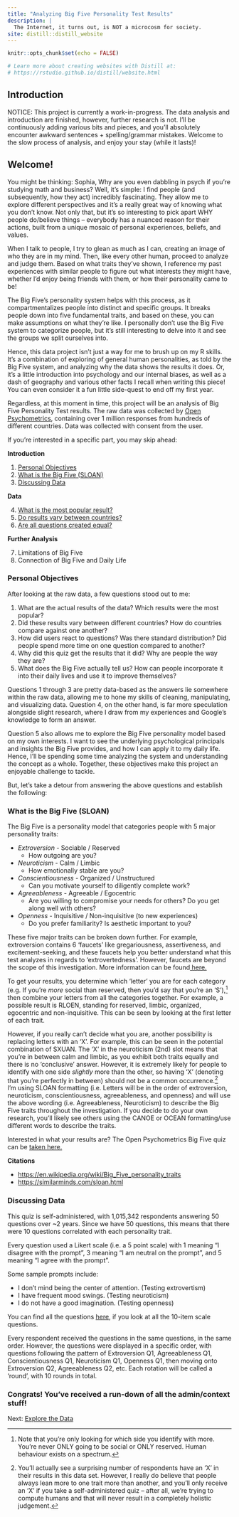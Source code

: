 ```yaml
---
title: "Analyzing Big Five Personality Test Results"
description: |
  The Internet, it turns out, is NOT a microcosm for society. 
site: distill::distill_website
---
```


```r
knitr::opts_chunk$set(echo = FALSE)

# Learn more about creating websites with Distill at:
# https://rstudio.github.io/distill/website.html

```

## Introduction 

NOTICE: This project is currently a work-in-progress. The data analysis and introduction are finished, however, further research is not. I'll be continuously adding various bits and pieces, and you'll absolutely encounter awkward sentences + spelling/grammar mistakes. Welcome to the slow process of analysis, and enjoy your stay (while it lasts)! 


## Welcome!

You might be thinking: Sophia, Why are you even dabbling in psych if you're studying math and business? Well, it's simple: I find people (and subsequently, how they act) incredibly fascinating. They allow me to explore different perspectives and it's a really great way of knowing what you don't know. Not only that, but it's so interesting to pick apart WHY people do/believe things  -- everybody has a nuanced reason for their actions, built from a unique mosaic of personal experiences, beliefs, and values. 

When I talk to people, I try to glean as much as I can, creating an image of who they are in my mind. Then, like every other human, proceed to analyze and judge them. Based on what traits they've shown, I reference my past experiences with similar people to figure out what interests they might have, whether I'd enjoy being friends with them, or how their personality came to be!

The Big Five's personality system helps with this process, as it compartmentalizes people into distinct and specific groups. It breaks people down into five fundamental traits, and based on these, you can make assumptions on what they're like. I personally don't use the Big Five system to categorize people, but it's still interesting to delve into it and see the groups we split ourselves into. 

Hence, this data project isn't just a way for me to brush up on my R skills. It's a combination of exploring of general human personalities, as told by the Big Five system, and analyzing why the data shows the results it does. Or, it's a little introduction into psychology and our internal biases, as well as a dash of geography and various other facts I recall when writing this piece! You can even consider it a fun little side-quest to end off my first year. 

Regardless, at this moment in time, this project will be an analysis of Big Five Personality Test results. The raw data was collected by <a href="https://openpsychometrics.org/" target="_blank">Open Psychometrics</a>, containing over 1 million responses from hundreds of different countries. Data was collected with consent from the user.   

If you’re interested in a specific part, you may skip ahead: 

**Introduction**

1. [Personal Objectives](#Objectives)
2. [What is the Big Five (SLOAN)](#SLOAN)
3. [Discussing Data](#ddata) 

**Data**

4. [What is the most popular result? ](fivedata.html#popres)
5. [Do results vary between countries?](fivedata.html#country) 
6. [Are all questions created equal?](fivedata.html#questions)

**Further Analysis** 

7. Limitations of Big Five 
8. Connection of Big Five and Daily Life

### Personal Objectives <a name="Objectives"></a>

After looking at the raw data, a few questions stood out to me: 

1. What are the actual results of the data? Which results were the most popular? 
2. Did these results vary between different countries? How do countries compare against one another? 
3. How did users react to questions? Was there standard distribution? Did people spend more time on one question compared to another? 
4. Why did this quiz get the results that it did? Why are people the way they are? 
5. What does the Big Five actually tell us? How can people incorporate it into their daily lives and use it to improve themselves? 

Questions 1 through 3 are pretty data-based as the answers lie somewhere within the raw data, allowing me to hone my skills of cleaning, manipulating, and visualizing data. Question 4, on the other hand, is far more speculation alongside slight research, where I draw from my experiences and Google's knowledge to form an answer. 

Question 5 also allows me to explore the Big Five personality model based on my own interests. I want to see the underlying psychological principals and insights the Big Five provides, and how I can apply it to my daily life. Hence, I'll be spending some  time analyzing the system and understanding the concept as a whole. Together, these objectives make this project an enjoyable challenge to tackle. 

But, let's take a detour from answering the above questions and establish the following: 

### What is the Big Five (SLOAN) <a name="SLOAN"></a>

The Big Five is a personality model that categories people with 5 major personality traits: 

* *Extroversion* - Sociable / Reserved 
  * How outgoing are you? 
* *Neuroticism* - Calm / Limbic
  * How emotionally stable are you? 
* *Conscientiousness* -  Organized / Unstructured 
  * Can you motivate yourself to diligently complete work?   
* *Agreeableness* - Agreeable / Egocentric 
  * Are you willing to compromise your needs for others? Do you get along well with others? 
* *Openness* - Inquisitive / Non-inquisitive (to new experiences)
  * Do you prefer familiarity? Is aesthetic important to you? 

These five major traits can be broken down further. For example, extroversion contains 6 'faucets' like gregariousness, assertiveness, and excitement-seeking, and these faucets help you better understand what this test analyzes in regards to 'extrovertedness'. However, faucets are  beyond the scope of this investigation. More information can be found<a href="https://www.mindintertwined.com/blog/big-five-personality-traits-extroversion" target="_blank"> here.</a>

To get your results, you determine which 'letter' you are for each category (e.g. If you're *more* social than reserved, then you'd say that you're an 'S'),^[Note that you're only looking for which side you identify with more. You're never ONLY going to be social or ONLY reserved. Human behaviour exists on a spectrum.] then combine your letters from all the categories together. For example, a possible result is RLOEN, standing for reserved, limbic, organized, egocentric and non-inquisitive. This can be seen by looking at the first letter of each trait. 

However, if you really can't decide what you are, another possibility is replacing letters with an 'X'. For example, this can be seen in the potential combination of SXUAN. The 'X' in the neuroticism (2nd) slot means that you're in between calm and limbic, as you exhibit both traits equally and there is no 'conclusive' answer. However, it is extremely likely for people to identify with one side *slightly* more than the other, so having 'X' (denoting that you're perfectly in between) should not be a common occurrence.^[You'll actually see a surprising number of respondents have an 'X' in their results in this data set. However, I really do believe that people always lean more to one trait more than another, and you'll only receive an 'X' if you take a self-administered quiz -- after all, we're trying to compute humans and that will never result in a completely holistic judgement.]   
I'm using SLOAN formatting (i.e. Letters will be in the order of extroversion, neuroticism, conscientiousness, agreeableness, and openness) and will use the above wording (i.e. Agreeableness, Neuroticism) to describe the Big Five traits throughout the investigation. If you decide to do your own research, you'll likely see others using the CANOE or OCEAN formatting/use different words to describe the traits. 

Interested in what your results are? The Open Psychometrics Big Five quiz can be <a href="https://openpsychometrics.org/tests/IPIP-BFFM/" target="_blank">taken here.</a>
  
**Citations**

* <a href="https://en.wikipedia.org/wiki/Big_Five_personality_traits" target="_blank">https://en.wikipedia.org/wiki/Big_Five_personality_traits</a>
* <a href="https://similarminds.com/sloan.html" target="_blank">https://similarminds.com/sloan.html</a>


### Discussing Data <a name="ddata"></a>
This quiz is self-administered, with 1,015,342 respondents answering 50 questions over ~2 years. Since we have 50 questions, this means that there were 10 questions correlated with each personality trait. 

Every question used a Likert scale (i.e. a 5 point scale) with 1 meaning "I disagree with the prompt", 3 meaning "I am neutral on the prompt", and 5 meaning "I agree with the prompt".  

Some sample prompts include: 

* I don't mind being the center of attention. (Testing extrovertism) 
* I have frequent mood swings. (Testing neuroticism) 
* I do not have a good imagination. (Testing openness) 

You can find all the questions <a href="https://ipip.ori.org/newBigFive5broadKey.htm" target="_blank">here</a>, if you look at all the 10-item scale questions. 

Every respondent received the questions in the same questions, in the same order. However, the questions were displayed in a specific order, with questions following the pattern of Extroversion Q1, Agreeableness Q1, Conscientiousness Q1, Neuroticism Q1, Openness Q1, then moving onto Extroversion Q2, Agreeableness Q2, etc. Each rotation will be called a 'round', with 10 rounds in total.

### Congrats! You've received a run-down of all the admin/context stuff!

Next: [Explore the Data](fivedata.html)